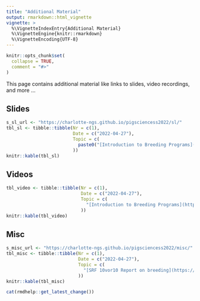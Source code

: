 ```yaml
---
title: "Additional Material"
output: rmarkdown::html_vignette
vignette: >
  %\VignetteIndexEntry{Additional Material}
  %\VignetteEngine{knitr::rmarkdown}
  %\VignetteEncoding{UTF-8}
---
```


```r
knitr::opts_chunk$set(
  collapse = TRUE,
  comment = "#>"
)
```

This page contains additional material like links to slides, video recordings, and more ...


## Slides

```r
s_sl_url <- "https://charlotte-ngs.github.io/pigsciencess2022/sl/"
tbl_sl <- tibble::tibble(Nr = c(1),
                         Date = c("2022-04-27"),
                         Topic = c(
                           paste0("[Introduction to Breeding Programs](", s_sl_url, "l01_psb_intro.pdf)")
                         ))
knitr::kable(tbl_sl)
```



## Videos

```r
tbl_video <- tibble::tibble(Nr = c(1),
                            Date = c("2022-04-27"),
                            Topic = c(
                              "[Introduction to Breeding Programs](https://youtu.be/cF75-GB6Mz8)"
                            ))
knitr::kable(tbl_video)
```


## Misc

```r
s_misc_url <- "https://charlotte-ngs.github.io/pigsciencess2022/misc/"
tbl_misc <- tibble::tibble(Nr = c(1),
                           Date = c("2022-04-27"),
                           Topic = c(
                             "[SRF 10vor10 Report on breeding](https://www.srf.ch/play/tv/redirect/detail/51803eb1-9313-45f1-bee3-833fc3f79d97)"
                           ))
knitr::kable(tbl_misc)
```


```r
cat(rmdhelp::get_latest_change())
```
